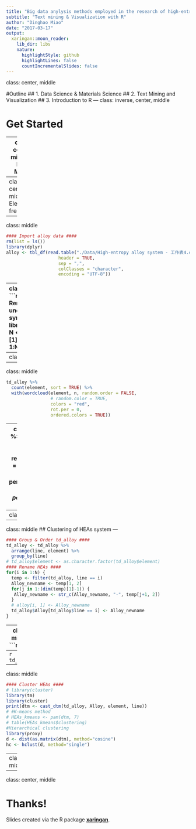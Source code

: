 ```yaml
---
title: "Big data anylysis methods employed in the research of high-entropy alloys "
subtitle: "Text mining & Visualization with R"
author: "Dinghao Miao"
date: "2017-03-17"
output:
  xaringan::moon_reader:
    lib_dir: libs
    nature:
      highlightStyle: github
      highlightLines: false
      countIncrementalSlides: false
---
```

class: center, middle

#Outline
## 1. Data Science & Materials Science
## 2. Text Mining and Visualization 
## 3. Introduction to R
---
class: inverse, center, middle

# Get Started

---
class:  center, middle
# Data Model

---
class:  center, middle
## Element frequency
---
class:  middle
```r
#### Import alloy data ####
rm(list = ls())
library(dplyr)
alloy <- tbl_df(read.table("./Data/High-entropy alloy system - 工作表4.csv", 
                    header = TRUE, 
                    sep = ",",
                    colClasses = "character",
                    encoding = "UTF-8"))
```
---
class:  middle
```r
#### Remove unexpected syntax ####
library(stringr)
N <- dim(alloy)[1]
for (i in 1:N){
  
  alloy[i, 1] <- str_replace_all(alloy[i, 1],
                                 "([A-Z])",
                                 "\\-\\1")
  alloy[i, 1] <- str_replace_all(alloy[i, 1],
                                 "[0-9|.|x|(|)]",
                                 "-")
  alloy[i, 1] <- str_replace_all(alloy[i, 1],
                                 "-+",
                                 " ")
}
alloy <- distinct(alloy) # Remove repeated observation
```
---
class:  middle
```r
#### Tidy data & calculate element frequency ####
N <- dim(alloy)[1]
alloy <- mutate(alloy, line = 1:N)
library(tidytext)
library(wordcloud)
td_alloy <- alloy %>%
  unnest_tokens(element, Alloy, to_lower = FALSE)
td_alloy
```
---
class:  middle
```r
td_alloy %>%
  count(element, sort = TRUE) %>%
  with(wordcloud(element, n, random.order = FALSE,
                 # random.color = TRUE,
                 colors = "red",
                 rot.per = 0,
                 ordered.colors = TRUE))

```

----
class:  middle
```r
frequency <- td_alloy %>%
  count(element, sort = TRUE) %>%
  mutate(other = n / sum(n)) %>%
  ungroup()
periodic <- read.table("periodic-table.csv",
                       header = TRUE,
                       sep = ",") 
# td_alloy$element <- factor(td_alloy$element, periodic$atomic_symbol)
frequency$element <- factor(frequency$element, periodic$atomic_symbol)
library(scales)
library(ggplot2)

```
---
class:  middle
```r
ggplot(frequency, aes(x = element, y = other)) +
  geom_point() +
  geom_hline(yintercept = 0.025) +
  geom_vline(xintercept = 4.5) + 
  geom_vline(xintercept = 19.5) +
  geom_text(aes(label = element), check_overlap = TRUE, vjust = -1.0) +
  theme(legend.position="none") +
  labs(y = "Frequency", x = "E")
```
---
class:   middle
## Clustering of HEAs system
---
```r
#### Group & Order td_alloy ####
td_alloy <- td_alloy %>%
  arrange(line, element) %>%
  group_by(line)
# td_alloy$element <- as.character.factor(td_alloy$element)
#### Rename HEAs ####
for(i in 1:N) {
  temp <- filter(td_alloy, line == i)
  Alloy_newname <- temp[1, 2]
  for(j in 1:(dim(temp)[1]-1)) {
   Alloy_newname <- str_c(Alloy_newname, "-", temp[j+1, 2]) 
  }
  # alloy[i, 1] <- Alloy_newname
  td_alloy$Alloy[td_alloy$line == i] <- Alloy_newname
}
```
---
class:  middle
```r

alloy

```
---
```r
td_alloy
```

---
class:  middle
```r
#### Cluster HEAs ####
# library(cluster)
library(tm)
library(cluster)
print(dtm <- cast_dtm(td_alloy, Alloy, element, line))
# #K-means method
# HEAs_kmeans <- pam(dtm, 7)
# table(HEAs_kmeans$clustering)
#Hierarchical clustering
library(proxy)
d <- dist(as.matrix(dtm), method="cosine")
hc <- hclust(d, method="single")
```

---
class:  middle
```r
library(ape)
plot(as.phylo(hc), type = "fan", tip.color = hsv(runif(15, 0.65, 
    0.95), 1, 1, 0.7), edge.color = hsv(runif(10, 0.65, 0.75), 1, 1, 0.7), edge.width = runif(20, 
    0.5, 3), use.edge.length = TRUE, col = "gray80")
```


---

class: center, middle

# Thanks!

Slides created via the R package [**xaringan**](https://github.com/yihui/xaringan).

